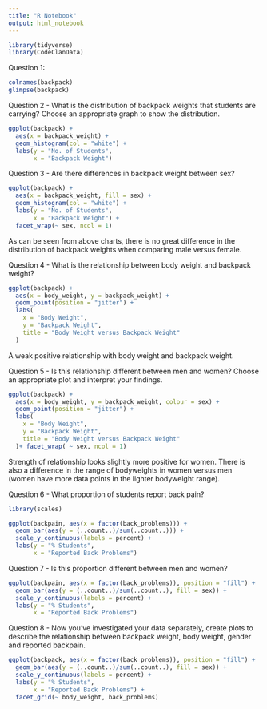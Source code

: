 ```yaml
---
title: "R Notebook"
output: html_notebook
---
```


```r
library(tidyverse)
library(CodeClanData)
```

Question 1:
```r
colnames(backpack)
glimpse(backpack)
```

Question 2 - What is the distribution of backpack weights that students are carrying? Choose an appropriate graph to show the distribution.
```r
ggplot(backpack) +
  aes(x = backpack_weight) +
  geom_histogram(col = "white") +
  labs(y = "No. of Students",
       x = "Backpack Weight")
```


Question 3 - Are there differences in backpack weight between sex?
```r
ggplot(backpack) +
  aes(x = backpack_weight, fill = sex) +
  geom_histogram(col = "white") +
  labs(y = "No. of Students",
       x = "Backpack Weight") +
  facet_wrap(~ sex, ncol = 1)
```
As can be seen from above charts, there is no great difference in the distribution of backpack weights when comparing male versus female.

Question 4 - What is the relationship between body weight and backpack weight?
```r
ggplot(backpack) +
  aes(x = body_weight, y = backpack_weight) +
  geom_point(position = "jitter") +
  labs(
    x = "Body Weight",
    y = "Backpack Weight",
    title = "Body Weight versus Backpack Weight"
  )
```
A weak positive relationship with body weight and backpack weight.

Question 5 - Is this relationship different between men and women? Choose an appropriate plot and interpret your findings.

```r
ggplot(backpack) +
  aes(x = body_weight, y = backpack_weight, colour = sex) +
  geom_point(position = "jitter") +
  labs(
    x = "Body Weight",
    y = "Backpack Weight",
    title = "Body Weight versus Backpack Weight"
  )+ facet_wrap( ~ sex, ncol = 1)
```
Strength of relationship looks slightly more positive for women.  There is also a difference in the range of bodyweights in women versus men (women have more data points in the lighter bodyweight range).

Question 6 - What proportion of students report back pain?
```r
library(scales)

ggplot(backpain, aes(x = factor(back_problems))) +
  geom_bar(aes(y = (..count..)/sum(..count..))) +
  scale_y_continuous(labels = percent) +
  labs(y = "% Students",
       x = "Reported Back Problems")
```

Question 7 - Is this proportion different between men and women?
```r
ggplot(backpain, aes(x = factor(back_problems)), position = "fill") +
  geom_bar(aes(y = (..count..)/sum(..count..), fill = sex)) +
  scale_y_continuous(labels = percent) +
  labs(y = "% Students",
       x = "Reported Back Problems")
```

Question 8 - Now you’ve investigated your data separately, create plots to describe the relationship between backpack weight, body weight, gender and reported backpain.

```r
ggplot(backpack, aes(x = factor(back_problems)), position = "fill") +
  geom_bar(aes(y = (..count..)/sum(..count..), fill = sex)) +
  scale_y_continuous(labels = percent) +
  labs(y = "% Students",
       x = "Reported Back Problems") +
  facet_grid(~ body_weight, back_problems)
```










